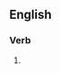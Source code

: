 ==English==

===Verb===
{{head|en|present participle}}

# {{present participle of|homogenize|lang=en|nocat=1}}